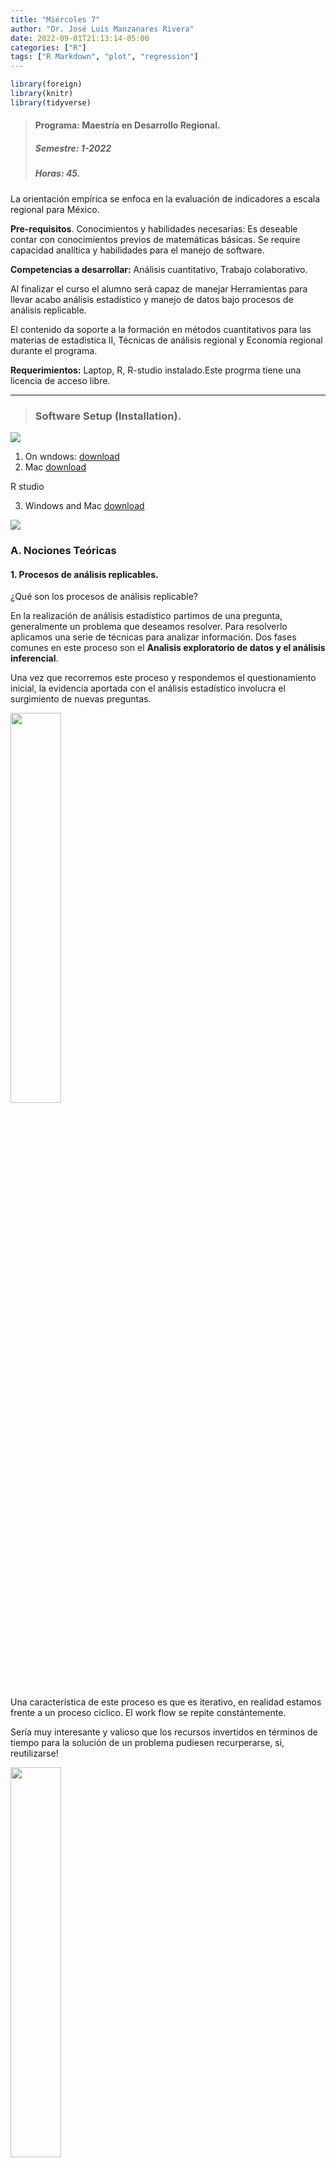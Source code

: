 ```yaml
---
title: "Miércoles 7"
author: "Dr. José Luis Manzanares Rivera"
date: 2022-09-01T21:13:14-05:00
categories: ["R"]
tags: ["R Markdown", "plot", "regression"]
---
```


```r
library(foreign)
library(knitr)
library(tidyverse)
```


> #### Programa: Maestría en Desarrollo Regional.
> ##### **Semestre:** 1-2022
> ##### **Horas:** 45. 




La orientación empírica se enfoca en la evaluación de indicadores a escala regional para México.

**Pre-requisitos**. Conocimientos y habilidades necesarias:
Es deseable contar con conocimientos previos de  matemáticas básicas.
Se require capacidad analítica y habilidades para el manejo de software.

**Competencias a desarrollar:** Análisis cuantitativo,
Trabajo colaborativo.

Al finalizar el curso el alumno será capaz de manejar  Herramientas  para llevar acabo análisis estadístico y manejo de datos bajo procesos de análisis replicable. 

El contenido da soporte a la formación en métodos cuantitativos para las materias de estadistica II, Técnicas de análisis regional y  Economía regional durante el programa. 

**Requerimientos:**  Laptop,  R, R-studio instalado.Este progrma tiene una licencia de acceso libre. 


*** 
> ### Software Setup (Installation).

![](/img/r.jpg)


1. On wndows: [download](http://cran.cnr.berkeley.edu/)
2. Mac [download](http://cran.cnr.berkeley.edu/)

R studio 

3. Windows and Mac [download](https://www.rstudio.com/products/rstudio/download/#download)

![](/img/installrstudio.png) 

### A. Nociones Teóricas

#### 1. Procesos de análisis replicables.

¿Qué son los procesos de análisis replicable?

En la realización de análisis estadístico  partimos de una pregunta, generalmente un problema que deseamos resolver. Para resolverlo aplicamos una serie de técnicas para analizar información. Dos fases comunes en  este proceso son el **Analisis exploratorio de datos y el análisis inferencial**.   

Una vez que recorremos este proceso y respondemos el questionamiento inicial, la evidencia aportada con el análisis estadístico involucra el surgimiento de nuevas preguntas.

![](/img/q.jpeg){width=40%}


Una característica de este proceso es que es iterativo, en realidad estamos frente a un proceso ciclico. El work flow se repite constántemente. 

Sería muy interesante y valioso que los recursos invertidos en términos de tiempo para la solución de un problema pudiesen recurperarse, si, reutilizarse! 

![](/img/recycle.png){width=40%}


De esta forma optimizariamos el uso de nuestros recursos. 

La forma de hacer este uso óptimo en términos de análisis estadístico de datos es utilizando proceso **replicables**.

Piense en las operaciones que comunmente se hacen en *Excel* por ejemplo. Una vez que se finaliza con una estimación se guarda el archivo y cuando se require hacer un análisis nuevo se abre otro archivo a pesar de que se usan funciones similares para aproximar el cálculo, se trabaja doble ya que no se tiene un registro que documente nuestro trabajo paso a paso.

A media que se hacen análisis de mayor complejidad o con un volumen de datos de mayor escala, se hace evidente la necesidad de documentar el proceso de análisis para su repoducción futura. 

El entorno de análisis con plataformas como **R studio** esta diseñado explicitamente para permitir la **replicabilidad** del proceso de análisis. 

#### 1.2 RStudio vs. STATA, SPSS y EXCEL.

![](/img/logos.jpeg){width=80%}

La principal ventaja de **R** sobre otros paquetes disponibles en el mercado actualmente es la flexibilidad del entorno *OPEN SOURCE*. Una gran comunidad de usuarios, desarrolla y comparte las herramientas que integran R de foma contínua.

Otra ventajas incluyen: 

+ Integración de código  (lenguaje R).
    
+ Explicitamente incorpora la perspectiva de análisis estadístico y  permite la representación gráfica dinámica (ej. Shiny apps).
    
+ Generación de reportes en diversos formatos, como HTML, PDF,etc. No sólo word.

+ Manejo de grandes volumenes de datos (base de datos que contienen millones de registros (individuos, observaciones...)

+ Plataforma que permite  utilizar herramientaspara visualización (ej.paquete ggplot2)

             

[Ejemplos de uso de R para análisis estadístico](https://insight4health.netlify.app/)


